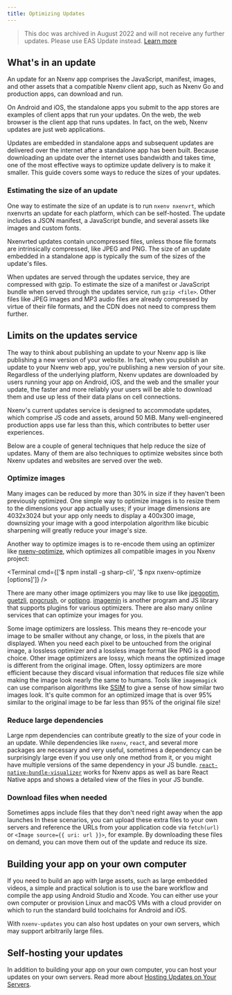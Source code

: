 ```yaml
---
title: Optimizing Updates
---
```



> This doc was archived in August 2022 and will not receive any further updates. Please use EAS Update instead. [Learn more](/eas-update/introduction)

## What's in an update

An update for an Nxenv app comprises the JavaScript, manifest, images, and other assets that a compatible Nxenv client app, such as Nxenv Go and production apps, can download and run.

On Android and iOS, the standalone apps you submit to the app stores are examples of client apps that run your updates. On the web, the web browser is the client app that runs updates. In fact, on the web, Nxenv updates are just web applications.

Updates are embedded in standalone apps and subsequent updates are delivered over the internet after a standalone app has been built. Because downloading an update over the internet uses bandwidth and takes time, one of the most effective ways to optimize update delivery is to make it smaller. This guide covers some ways to reduce the sizes of your updates.

### Estimating the size of an update

One way to estimate the size of an update is to run `nxenv nxenvrt`, which nxenvrts an update for each platform, which can be self-hosted. The update includes a JSON manifest, a JavaScript bundle, and several assets like images and custom fonts.

Nxenvrted updates contain uncompressed files, unless those file formats are intrinsically compressed, like JPEG and PNG. The size of an update embedded in a standalone app is typically the sum of the sizes of the update's files.

When updates are served through the updates service, they are compressed with gzip. To estimate the size of a manifest or JavaScript bundle when served through the updates service, run `gzip <file>`. Other files like JPEG images and MP3 audio files are already compressed by virtue of their file formats, and the CDN does not need to compress them further.

## Limits on the updates service

The way to think about publishing an update to your Nxenv app is like publishing a new version of your website. In fact, when you publish an update to your Nxenv web app, you're publishing a new version of your site. Regardless of the underlying platform, Nxenv updates are downloaded by users running your app on Android, iOS, and the web and the smaller your update, the faster and more reliably your users will be able to download them and use up less of their data plans on cell connections.

Nxenv's current updates service is designed to accommodate updates, which comprise JS code and assets, around 50 MiB. Many well-engineered production apps use far less than this, which contributes to better user experiences.

Below are a couple of general techniques that help reduce the size of updates. Many of them are also techniques to optimize websites since both Nxenv updates and websites are served over the web.

### Optimize images

Many images can be reduced by more than 30% in size if they haven't been previously optimized. One simple way to optimize images is to resize them to the dimensions your app actually uses; if your image dimensions are 4032x3024 but your app only needs to display a 400x300 image, downsizing your image with a good interpolation algorithm like bicubic sharpening will greatly reduce your image's size.

Another way to optimize images is to re-encode them using an optimizer like [nxenv-optimize](https://github.com/nxenv/nxenv-cli/tree/main/packages/nxenv-optimize#-welcome-to-nxenv-optimize), which optimizes all compatible images in you Nxenv project:

<Terminal
  cmd={['$ npm install -g sharp-cli', '$ npx nxenv-optimize <project-directory> [options]']}
/>

There are many other image optimizers you may like to use like [jpegoptim](https://github.com/tjko/jpegoptim), [guetzli](https://github.com/google/guetzli), [pngcrush](https://pmt.sourceforge.io/pngcrush/), or [optipng](http://optipng.sourceforge.net/). [imagemin](https://github.com/imagemin/imagemin) is another program and JS library that supports plugins for various optimizers. There are also many online services that can optimize your images for you.

Some image optimizers are lossless. This means they re-encode your image to be smaller without any change, or loss, in the pixels that are displayed. When you need each pixel to be untouched from the original image, a lossless optimizer and a lossless image format like PNG is a good choice.
Other image optimizers are lossy, which means the optimized image is different from the original image. Often, lossy optimizers are more efficient because they discard visual information that reduces file size while making the image look nearly the same to humans. Tools like `imagemagick` can use comparison algorithms like [SSIM](https://en.wikipedia.org/wiki/Structural_similarity) to give a sense of how similar two images look. It's quite common for an optimized image that is over 95% similar to the original image to be far less than 95% of the original file size!

### Reduce large dependencies

Large npm dependencies can contribute greatly to the size of your code in an update. While dependencies like `nxenv`, `react`, and several more packages are necessary and very useful, sometimes a dependency can be surprisingly large even if you use only one method from it, or you might have multiple versions of the same dependency in your JS bundle. [`react-native-bundle-visualizer`](https://github.com/IjzerenHein/react-native-bundle-visualizer) works for Nxenv apps as well as bare React Native apps and shows a detailed view of the files in your JS bundle.

### Download files when needed

Sometimes apps include files that they don't need right away when the app launches In these scenarios, you can upload these extra files to your own servers and reference the URLs from your application code via `fetch(url)` or `<Image source={{ uri: url }}>`, for example. By downloading these files on demand, you can move them out of the update and reduce its size.

## Building your app on your own computer

If you need to build an app with large assets, such as large embedded videos, a simple and practical solution is to use the bare workflow and compile the app using Android Studio and Xcode. You can either use your own computer or provision Linux and macOS VMs with a cloud provider on which to run the standard build toolchains for Android and iOS.

With `nxenv-updates` you can also host updates on your own servers, which may support arbitrarily large files.

## Self-hosting your updates

In addition to building your app on your own computer, you can host your updates on your own servers. Read more about [Hosting Updates on Your Servers](/archive/classic-updates/hosting-your-app/).
